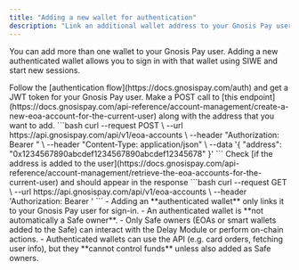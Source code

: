 ```yaml
---
title: "Adding a new wallet for authentication"
description: "Link an additional wallet address to your Gnosis Pay user"
---
```

You can add more than one wallet to your Gnosis Pay user. Adding a new authenticated wallet allows you to sign in with that wallet using SIWE and start new sessions.

<Steps>
  <Step title="Get a JWT token for session">
      Follow the [authentication flow](https://docs.gnosispay.com/auth) and get a JWT token for your Gnosis Pay user.
  </Step>

  <Step title="Add a new wallet address">
  Make a POST call to [this endpoint](https://docs.gnosispay.com/api-reference/account-management/create-a-new-eoa-account-for-the-current-user) along with the address that you want to add.
    ```bash
  curl --request POST \
    --url https://api.gnosispay.com/api/v1/eoa-accounts \
    --header "Authorization: Bearer <token>" \
    --header "Content-Type: application/json" \
    --data '{
      "address": "0x1234567890abcdef1234567890abcdef12345678"
    }'
    ```
  </Step>
  <Step title="Verify if the wallet is added">
      Check [if the address is added to the user](https://docs.gnosispay.com/api-reference/account-management/retrieve-the-eoa-accounts-for-the-current-user) and should appear in the response
        ```bash
      curl --request GET \
        --url https://api.gnosispay.com/api/v1/eoa-accounts \
        --header 'Authorization: Bearer <token>'
        ```
  </Step>
</Steps>

<Warning>
- Adding an **authenticated wallet** only links it to your Gnosis Pay user for sign-in.
- An authenticated wallet is **not automatically a Safe owner**.
- Only Safe owners (EOAs or smart wallets added to the Safe) can interact with the Delay Module or perform on-chain actions.
- Authenticated wallets can use the API (e.g. card orders, fetching user info), but they **cannot control funds** unless also added as Safe owners.
</Warning>
